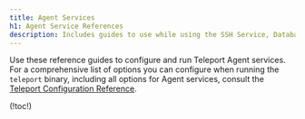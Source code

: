 ```yaml
---
title: Agent Services
h1: Agent Service References
description: Includes guides to use while using the SSH Service, Database Service, and other Teleport Agent services.
---
```


Use these reference guides to configure and run Teleport Agent services. For a
comprehensive list of options you can configure when running the `teleport`
binary, including all options for Agent services, consult the [Teleport
Configuration Reference](../config.mdx).

(!toc!)
